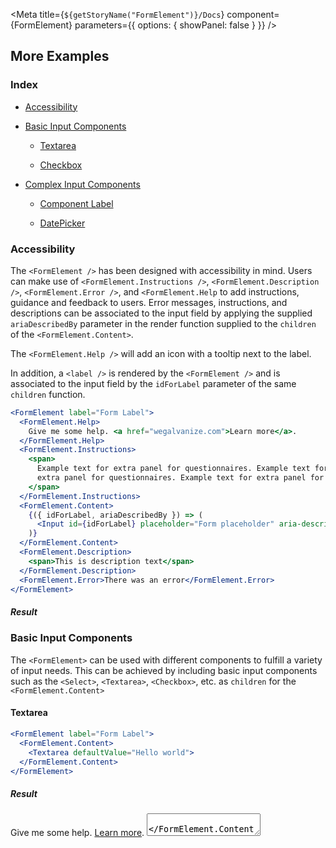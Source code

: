 
<Meta
  title={`${getStoryName("FormElement")}/Docs`}
  component={FormElement}
  parameters={{ options: { showPanel: false } }}
/>

<Description markdown={Readme} />

## More Examples

### Index

- <a href="#accessibility">Accessibility</a>
- <a href="#basic-input-components">Basic Input Components</a>

  - <a href="#textarea">Textarea</a>

  - <a href="#checkbox">Checkbox</a>

- <a href="#complex-input-components">Complex Input Components</a>

  - <a href="#component-label">Component Label</a>

  - <a href="#datepicker">DatePicker</a>

### Accessibility

The `<FormElement />` has been designed with accessibility in mind. Users can make use of `<FormElement.Instructions />`, `<FormElement.Description />`, `<FormElement.Error />`, and `<FormElement.Help` to add instructions, guidance and feedback to users. Error messages, instructions, and descriptions can be associated to the input field by applying the supplied `ariaDescribedBy` parameter in the render function supplied to the `children` of the `<FormElement.Content>`.

The `<FormElement.Help />` will add an icon with a tooltip next to the label.

In addition, a `<label />` is rendered by the `<FormElement />` and is associated to the input field by the `idForLabel` parameter of the same `children` function.

```jsx
<FormElement label="Form Label">
  <FormElement.Help>
    Give me some help. <a href="wegalvanize.com">Learn more</a>.
  </FormElement.Help>
  <FormElement.Instructions>
    <span>
      Example text for extra panel for questionnaires. Example text for extra panel for questionnaires Example text for
      extra panel for questionnaires. Example text for extra panel for questionnaires
    </span>
  </FormElement.Instructions>
  <FormElement.Content>
    {({ idForLabel, ariaDescribedBy }) => (
      <Input id={idForLabel} placeholder="Form placeholder" aria-describedby={ariaDescribedBy} />
    )}
  </FormElement.Content>
  <FormElement.Description>
    <span>This is description text</span>
  </FormElement.Description>
  <FormElement.Error>There was an error</FormElement.Error>
</FormElement>
```

##### Result

<FormElementStory>
  <AccessibilityExample />
</FormElementStory>

### Basic Input Components

The `<FormElement>` can be used with different components to fulfill a variety of input needs. This can be achieved by including basic input components such as the `<Select>`, `<Textarea>`, `<Checkbox>`, etc. as `children` for the `<FormElement.Content>`

#### Textarea

```jsx
<FormElement label="Form Label">
  <FormElement.Content>
    <Textarea defaultValue="Hello world">
  </FormElement.Content>
</FormElement>
```

##### Result

<FormElementStory>
  <FormElement label="Form Label">
    <FormElement.Help>
      Give me some help. <a href="wegalvanize.com">Learn more</a>.
    </FormElement.Help>
    <FormElement.Content>
      <Textarea defaultValue="Hello world" />
    </FormElement.Content>
  </FormElement>
</FormElementStory>

#### Checkbox

```jsx
const optionsArray = ["Black Panther", "Wonder Woman", "Spiderman", "The Incredibles", "Thor", <span>test</span>];

const getCheckboxOptions = ariaDescribedBy =>
  optionsArray.map(hero => (
    <Checkbox
      ariaDescribedBy={ariaDescribedBy}
      key={hero}
      onChange={() => {}}
      isDisabled={false}
      size={Checkbox.types.size.MEDIUM}
    >
      {hero}
    </Checkbox>
  ));

<FormElement hasFieldSet label="Form Label">
  <FormElement.Content>
    {({ ariaDescribedBy: ariaDescribedByOuter }) => getCheckboxOptions(ariaDescribedByOuter)}
  </FormElement.Content>
</FormElement>;
```

##### Result

<FormElementStory>
  <CheckboxExample />
</FormElementStory>

### Complex Input Components

The `<FormElement />` can handle a variety of components to further increase the users indivudal needs. This can range from a `<DatePicker />` component to a `<ListBox />` component. The following code snippet is an example of the `ComponentLabel` this example allows users to use the `label` property of the `<FormElement/ />`. Users can set the label property to equal an entire component, in this particular example making use of the `<Heading />` component.

#### Component Label

```jsx
<FormElement
  hasRequiredLabel={false}
  label={
    <Heading level={5}>
      <strong>
        <i>Form Label</i>
      </strong>
    </Heading>
  }
>
  <FormElement.Content>
    {({ idForLabel, ariaDescribedBy }) => (
      <Input
        id={idForLabel}
        onChange={() => {}}
        placeholder="Form placeholder"
        aria-describedby={ariaDescribedBy}
        aria-required={false}
        hasError={Boolean(errorText.length)}
        size={FormElement.types.size.MEDIUM}
      />
    )}
  </FormElement.Content>
</FormElement>
```

##### Result

<FormElementStory>
  <ComponentLabelExample />
</FormElementStory>

#### DatePicker

```jsx
const errorText = "";

<FormElement label="Form Label">
  <FormElement.Content>
    {({ idForLabel, ariaDescribedBy }) => (
      <DatePicker onError={() => {}} hasError={Boolean(errorText.length)} id={idForLabel} onChange={() => {}}>
        <DatePicker.Input aria-describedby={ariaDescribedBy} />
      </DatePicker>
    )}
  </FormElement.Content>
</FormElement>;
```

##### Result

<FormElementStory>
  <DatePickerExample />
</FormElementStory>
